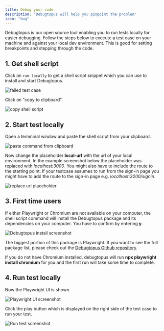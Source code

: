 ```yaml
---
title: Debug your code
description: "Debugtopus will help you pinpoint the problem"
icon: "bug"
---
```


Debugtopus is our open source tool enabling you to run tests locally for easier debugging. Follow the steps below to
execute a test case on your machine and against your local dev environment. This is good for setting breakpoints and
stepping through the code.

## 1. Get shell script

Click on `run locally` to get a shell script snippet which you can use to install and start Debugtopus.

<Frame caption="Failed test case">
  <img src="images/test-result-failure.png" alt="failed test case" />
</Frame>

Click on "copy to clipboard".

<Frame caption="copy shell script">
  <img src="images/screenshot-run-locally.png" alt="copy shell script" />
</Frame>

## 2. Start test locally

Open a termninal window and paste the shell script from your clipboard.

<Frame caption="paste command from clipboard">
  <img
    src="images/Terminal-run-locally-npx-command-pasted.png"
    alt="paste command from clipboard"
  />
</Frame>

Now change the placeholder **local-url** with the url of your local environment. In the example screenshot below
the placeholder was replaced with _localhost:3000_. You might also have to include the route to the starting point.
If your testcase assumes to run from the sign-in page you might have to add the route to the sign-in page
e.g. _localhost:3000/signin_.

<Frame caption="replace url placeholder with your local environment url">
  <img
    src="images/Terminal-run-locally-npx-command-url-adjusted.png"
    alt="replace url placeholder"
  />
</Frame>

## 3. First time users

If either Playwright or Chromium are not available on your computer, the shell script command will install
the Debugtopus package and its dependencies on your computer. You have to confirm by entering **y**.

<Frame caption="Install Debugtopus">
  <img
    src="images/Debugtopus-install.png"
    alt="Debugtopus install screenshot"
  />
</Frame>

The biggest portion of this package is Playwright. If you want to see the full package list, please check out
the [Debugtopus Github repository](https://github.com/OctoMind-dev/debugtopus).

If you do not have Chromium installed, debugtopus will run **npx playwright install chromium** for you and the
first run will take some time to complete.

## 4. Run test locally

Now the Playwright UI is shown.

<Frame caption="Playwright UI screenshot">
  <img
    src="images/Trace-viewer-screeshot-082023.png"
    alt="Playwright UI screenshot"
  />
</Frame>

Click the play button which is displayed on the right side of the test case to run your test.

<Frame caption="Run test">
  <img src="images/Playwright-run-testcase.png" alt="Run test screenshot" />
</Frame>
